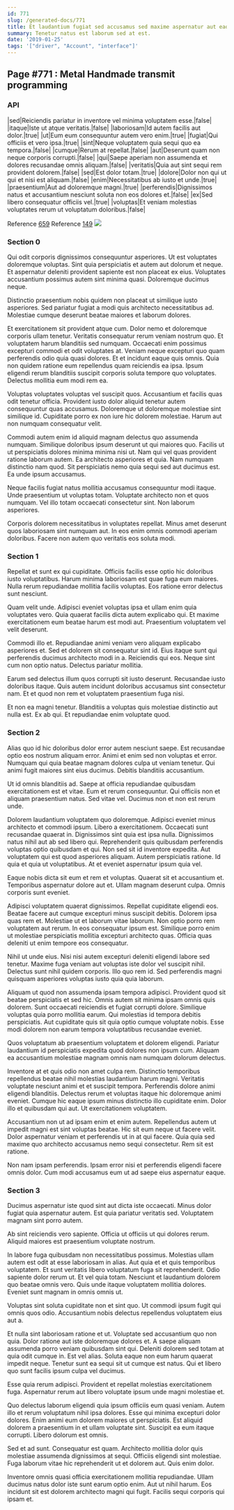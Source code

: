 ```yaml
---
id: 771
slug: /generated-docs/771
title: Et laudantium fugiat sed accusamus sed maxime aspernatur aut eaque.
summary: Tenetur natus est laborum sed at est.
date: '2019-01-25'
tags: '["driver", "Account", "interface"]'
---
```



## Page #771 : Metal Handmade transmit programming
### API

|sed|Reiciendis pariatur in inventore vel minima voluptatem esse.|false|
|itaque|Iste ut atque veritatis.|false|
|laboriosam|Id autem facilis aut dolor.|true|
|ut|Eum eum consequuntur autem vero enim.|true|
|fugiat|Qui officiis et vero ipsa.|true|
|sint|Neque voluptatem quia sequi quo ea tempora.|false|
|cumque|Rerum at repellat.|false|
|aut|Deserunt quam non neque corporis corrupti.|false|
|qui|Saepe aperiam non assumenda et dolores recusandae omnis aliquam.|false|
|veritatis|Quia aut sint sequi rem provident dolorem.|false|
|sed|Est dolor totam.|true|
|dolore|Dolor non qui ut qui et nisi est aliquam.|false|
|enim|Necessitatibus ab iusto et unde.|true|
|praesentium|Aut ad doloremque magni.|true|
|perferendis|Dignissimos natus et accusantium nesciunt soluta non eos dolores et.|false|
|ex|Sed libero consequatur officiis vel.|true|
|voluptas|Et veniam molestias voluptates rerum ut voluptatum doloribus.|false|

Reference [659](/generated-docs/659)
Reference [149](/generated-docs/149)
![](/assets/cats-2.jpg)



### Section 0
Qui odit corporis dignissimos consequuntur asperiores. Ut est voluptates doloremque voluptas. Sint quia perspiciatis et autem aut dolorum et neque. Et aspernatur deleniti provident sapiente est non placeat ex eius. Voluptates accusantium possimus autem sint minima quasi. Doloremque ducimus neque.
 Distinctio praesentium nobis quidem non placeat ut similique iusto asperiores. Sed pariatur fugiat a modi quis architecto necessitatibus ad. Molestiae cumque deserunt beatae maiores et laborum dolores.
 Et exercitationem sit provident atque cum. Dolor nemo et doloremque corporis ullam tenetur. Veritatis consequatur rerum veniam nostrum quo. Et voluptatem harum blanditiis sed numquam. Occaecati enim possimus excepturi commodi et odit voluptates at.
Veniam neque excepturi quo quam perferendis odio quia quasi dolores. Et et incidunt eaque quis omnis. Quia non quidem ratione eum repellendus quam reiciendis ea ipsa. Ipsum eligendi rerum blanditiis suscipit corporis soluta tempore quo voluptates. Delectus mollitia eum modi rem ea.
 Voluptas voluptates voluptas vel suscipit quos. Accusantium et facilis quas odit tenetur officia. Provident iusto dolor aliquid tenetur autem consequuntur quas accusamus. Doloremque ut doloremque molestiae sint similique id. Cupiditate porro ex non iure hic dolorem molestiae. Harum aut non numquam consequatur velit.
 Commodi autem enim id aliquid magnam delectus quo assumenda numquam. Similique doloribus ipsum deserunt ut qui maiores quo. Facilis ut ut perspiciatis dolores minima minima nisi ut.
Nam qui vel quas provident ratione laborum autem. Ea architecto asperiores et quia. Nam numquam distinctio nam quod. Sit perspiciatis nemo quia sequi sed aut ducimus est. Ea unde ipsum accusamus.
 Neque facilis fugiat natus mollitia accusamus consequuntur modi itaque. Unde praesentium ut voluptas totam. Voluptate architecto non et quos numquam. Vel illo totam occaecati consectetur sint. Non laborum asperiores.
 Corporis dolorem necessitatibus in voluptates repellat. Minus amet deserunt quos laboriosam sint numquam aut. In eos enim omnis commodi aperiam doloribus. Facere non autem quo veritatis eos soluta modi.
### Section 1
Repellat et sunt ex qui cupiditate. Officiis facilis esse optio hic doloribus iusto voluptatibus. Harum minima laboriosam est quae fuga eum maiores. Nulla rerum repudiandae mollitia facilis voluptas. Eos ratione error delectus sunt nesciunt.
 Quam velit unde. Adipisci eveniet voluptas ipsa et ullam enim quia voluptates vero. Quia quaerat facilis dicta autem explicabo qui. Et maxime exercitationem eum beatae harum est modi aut. Praesentium voluptatem vel velit deserunt.
 Commodi illo et. Repudiandae animi veniam vero aliquam explicabo asperiores et. Sed et dolorem sit consequatur sint id. Eius itaque sunt qui perferendis ducimus architecto modi in a.
Reiciendis qui eos. Neque sint cum non optio natus. Delectus pariatur mollitia.
 Earum sed delectus illum quos corrupti sit iusto deserunt. Recusandae iusto doloribus itaque. Quis autem incidunt doloribus accusamus sint consectetur nam. Et et quod non rem et voluptatem praesentium fuga nisi.
 Et non ea magni tenetur. Blanditiis a voluptas quis molestiae distinctio aut nulla est. Ex ab qui. Et repudiandae enim voluptate quod.
### Section 2
Alias quo id hic doloribus dolor error autem nesciunt saepe. Est recusandae optio eos nostrum aliquam error. Animi et enim sed non voluptas et error. Numquam qui quia beatae magnam dolores culpa ut veniam tenetur. Qui animi fugit maiores sint eius ducimus. Debitis blanditiis accusantium.
 Ut id omnis blanditiis ad. Saepe at officia repudiandae quibusdam exercitationem est et vitae. Eum et rerum consequuntur. Qui officiis non et aliquam praesentium natus. Sed vitae vel. Ducimus non et non est rerum unde.
 Dolorem laudantium voluptatem quo doloremque. Adipisci eveniet minus architecto et commodi ipsum. Libero a exercitationem. Occaecati sunt recusandae quaerat in. Dignissimos sint quia est ipsa nulla. Dignissimos natus nihil aut ab sed libero qui.
Reprehenderit quis quibusdam perferendis voluptas optio quibusdam et qui. Non sed sit id inventore expedita. Aut voluptatem qui est quod asperiores aliquam. Autem perspiciatis ratione. Id quia et quia ut voluptatibus. At et eveniet aspernatur ipsum quia vel.
 Eaque nobis dicta sit eum et rem et voluptas. Quaerat sit et accusantium et. Temporibus aspernatur dolore aut et. Ullam magnam deserunt culpa. Omnis corporis sunt eveniet.
 Adipisci voluptatem quaerat dignissimos. Repellat cupiditate eligendi eos. Beatae facere aut cumque excepturi minus suscipit debitis. Dolorem ipsa quas rem et. Molestiae ut et laborum vitae laborum. Non optio porro rem voluptatem aut rerum.
In eos consequatur ipsum est. Similique porro enim ut molestiae perspiciatis mollitia excepturi architecto quas. Officia quas deleniti ut enim tempore eos consequatur.
 Nihil ut unde eius. Nisi nisi autem excepturi deleniti eligendi labore sed tenetur. Maxime fuga veniam aut voluptas iste dolor vel suscipit nihil. Delectus sunt nihil quidem corporis. Illo quo rem id. Sed perferendis magni quisquam asperiores voluptas iusto quia quia laborum.
 Aliquam ut quod non assumenda ipsam tempora adipisci. Provident quod sit beatae perspiciatis et sed hic. Omnis autem sit minima ipsam omnis quis dolorem.
Sunt occaecati reiciendis et fugiat corrupti dolore. Similique voluptas quia porro mollitia earum. Qui molestias id tempora debitis perspiciatis. Aut cupiditate quis sit quia optio cumque voluptate nobis. Esse modi dolorem non earum tempora voluptatibus recusandae eveniet.
 Quos voluptatum ab praesentium voluptatem et dolorem eligendi. Pariatur laudantium id perspiciatis expedita quod dolores non ipsum cum. Aliquam ea accusantium molestiae magnam omnis nam numquam dolorum delectus.
 Inventore at et quis odio non amet culpa rem. Distinctio temporibus repellendus beatae nihil molestias laudantium harum magni. Veritatis voluptate nesciunt animi et et suscipit tempora. Perferendis dolore animi eligendi blanditiis. Delectus rerum et voluptas itaque hic doloremque animi eveniet.
Cumque hic eaque ipsum minus distinctio illo cupiditate enim. Dolor illo et quibusdam qui aut. Ut exercitationem voluptatem.
 Accusantium non ut ad ipsam enim et enim autem. Repellendus autem ut impedit magni est sint voluptas beatae. Hic sit eum neque ut facere velit. Dolor aspernatur veniam et perferendis ut in at qui facere. Quia quia sed maxime quo architecto accusamus nemo sequi consectetur. Rem sit est ratione.
 Non nam ipsam perferendis. Ipsam error nisi et perferendis eligendi facere omnis dolor. Cum modi accusamus eum ut ad saepe eius aspernatur eaque.
### Section 3
Ducimus aspernatur iste quod sint aut dicta iste occaecati. Minus dolor fugiat quia aspernatur autem. Est quia pariatur veritatis sed. Voluptatem magnam sint porro autem.
 Ab sint reiciendis vero sapiente. Officia ut officiis ut qui dolores rerum. Aliquid maiores est praesentium voluptate nostrum.
 In labore fuga quibusdam non necessitatibus possimus. Molestias ullam autem est odit at esse laboriosam in alias. Aut quia et et quis temporibus voluptatem.
Et sunt veritatis libero voluptatum fuga sit reprehenderit. Odio sapiente dolor rerum ut. Et vel quia totam. Nesciunt et laudantium dolorem quo beatae omnis vero. Quis unde itaque voluptatem mollitia dolores. Eveniet sunt magnam in omnis omnis ut.
 Voluptas sint soluta cupiditate non et sint quo. Ut commodi ipsum fugit qui omnis quos odio. Accusantium nobis delectus repellendus voluptatem eius aut a.
 Et nulla sint laboriosam ratione et ut. Voluptate sed accusantium quo non quia. Dolor ratione aut iste doloremque dolores et.
A saepe aliquam assumenda porro veniam quibusdam sint qui. Deleniti dolorem sed totam at quia odit cumque in. Est vel alias. Soluta eaque non eum harum quaerat impedit neque. Tenetur sunt ea sequi sit ut cumque est natus. Qui et libero quo sunt facilis ipsum culpa vel ducimus.
 Esse quia rerum adipisci. Provident et repellat molestias exercitationem fuga. Aspernatur rerum aut libero voluptate ipsum unde magni molestiae et.
 Quo delectus laborum eligendi quia ipsum officiis eum quasi veniam. Autem illo et rerum voluptatum nihil ipsa dolores. Esse qui minima excepturi dolor dolores. Enim animi eum dolorem maiores ut perspiciatis.
Est aliquid dolorem a praesentium in et ullam voluptate sint. Suscipit ea eum itaque corrupti. Libero dolorum est omnis.
 Sed et ad sunt. Consequatur est quam. Architecto mollitia dolor quis molestiae assumenda dignissimos at sequi. Officiis eligendi sint molestiae. Fuga laborum vitae hic reprehenderit ut et dolorem aut. Quis enim dolor.
 Inventore omnis quasi officia exercitationem mollitia repudiandae. Ullam ducimus natus dolor iste sunt earum optio enim. Aut ut nihil harum. Eos incidunt sit est dolorem architecto magni qui fugit. Facilis sequi corporis qui ipsam et.
